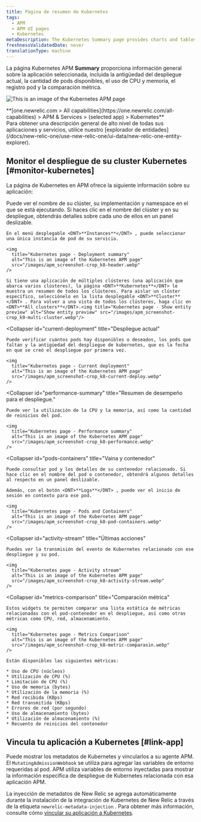 ```yaml
---
title: Página de resumen de Kubernetes
tags:
  - APM
  - APM UI pages
  - Kubernetes
metaDescription: The Kubernetes Summary page provides charts and tables that you can drill down into details about your selected app's performance.
freshnessValidatedDate: never
translationType: machine
---
```


La página Kubernetes APM <DNT>**Summary**</DNT> proporciona información general sobre la aplicación seleccionada, incluida la antigüedad del despliegue actual, la cantidad de pods disponibles, el uso de CPU y memoria, el registro pod y la comparación métrica.

<img
  title="Kubernetes page"
  alt="This is an image of the Kubernetes APM page"
  src="/images/apm_screenshot-crop_k8-apm-ui.webp"
/>

<figcaption>
  <DNT>
    **[one.newrelic.com > All capabilities](https://one.newrelic.com/all-capabilities) > APM & Services > (selected app) > Kubernetes**
  </DNT>
</figcaption>

<Callout variant="tip">
  Para obtener una descripción general de alto nivel de todas sus aplicaciones y servicios, utilice nuestro [explorador de entidades](/docs/new-relic-one/use-new-relic-one/ui-data/new-relic-one-entity-explorer).
</Callout>

## Monitor el despliegue de su cluster Kubernetes [#monitor-kubernetes]

La página de Kubernetes en APM ofrece la siguiente información sobre su aplicación:

<CollapserGroup>
  <Collapser
    id="deployment-summary"
    title="Resumen del despliegue"
  >
    Puede ver el nombre de su clúster, su implementación y namespace en el que se está ejecutando. Si haces clic en el nombre del clúster y en su despliegue, obtendrás detalles sobre cada uno de ellos en un panel deslizable.

    En el menú desplegable <DNT>**Instances**</DNT> , puede seleccionar una única instancia de pod de su servicio.

    <img
      title="Kubernetes page - Deployment summary"
      alt="This is an image of the Kubernetes APM page"
      src="/images/apm_screenshot-crop_k8-header.webp"
    />

    Si tiene una aplicación de múltiples clústeres (una aplicación que abarca varios clústeres), la página <DNT>**Kubernetes**</DNT> le muestra un resumen de todos los clústeres. Para aislar un clúster específico, selecciónelo en la lista desplegable <DNT>**Cluster**</DNT> . Para volver a una vista de todos los clústeres, haga clic en <DNT>**All clusters**</DNT>.<img title="Kubernetes page - Show entity preview" alt="Show entity preview" src="/images/apm_screenshot-crop_k9-multi-cluster.webp"/>
  </Collapser>

  <Collapser
    id="current-deployment"
    title="Despliegue actual"
  >
    Puede verificar cuántos pods hay disponibles o deseados, los pods que faltan y la antigüedad del despliegue de kubernetes, que es la fecha en que se creó el despliegue por primera vez.

    <img
      title="Kubernetes page - Current deployment"
      alt="This is an image of the Kubernetes APM page"
      src="/images/apm_screenshot-crop_k8-current-deploy.webp"
    />
  </Collapser>

  <Collapser
    id="performance-summary"
    title="Resumen de desempeño para el despliegue."
  >
    Puede ver la utilización de la CPU y la memoria, así como la cantidad de reinicios del pod.

    <img
      title="Kubernetes page - Performance summary"
      alt="This is an image of the Kubernetes APM page"
      src="/images/apm_screenshot-crop_k8-performance.webp"
    />
  </Collapser>

  <Collapser
    id="pods-containers"
    title="Vaina y contenedor"
  >
    Puede consultar pod y los detalles de su contenedor relacionado. Si hace clic en el nombre del pod o contenedor, obtendrá algunos detalles al respecto en un panel deslizable.

    Además, con el botón <DNT>**Logs**</DNT> , puede ver el inicio de sesión en contexto para ese pod.

    <img
      title="Kubernetes page - Pods and Containers"
      alt="This is an image of the Kubernetes APM page"
      src="/images/apm_screenshot-crop_k8-pod-containers.webp"
    />
  </Collapser>

  <Collapser
    id="activity-stream"
    title="Últimas acciones"
  >
    Puedes ver la transmisión del evento de Kubernetes relacionado con ese despliegue y su pod.

    <img
      title="Kubernetes page - Activity stream"
      alt="This is an image of the Kubernetes APM page"
      src="/images/apm_screenshot-crop_k8-activity-stream.webp"
    />
  </Collapser>

  <Collapser
    id="metrics-comparison"
    title="Comparación métrica"
  >
    Estos widgets te permiten comparar una lista estática de métricas relacionadas con el pod-contenedor en el despliegue, así como otras métricas como CPU, red, almacenamiento.

    <img
      title="Kubernetes page - Metrics Comparison"
      alt="This is an image of the Kubernetes APM page"
      src="/images/apm_screenshot-crop_k8-metric-comparasin.webp"
    />

    Están disponibles las siguientes métricas:

    * Uso de CPU (núcleos)
    * Utilización de CPU (%)
    * Limitación de CPU (%)
    * Uso de memoria (bytes)
    * Utilización de la memoria (%)
    * Red recibida (KBps)
    * Red transmitida (KBps)
    * Errores de red (por segundo)
    * Uso de almacenamiento (bytes)
    * Utilización de almacenamiento (%)
    * Recuento de reinicios del contenedor
  </Collapser>
</CollapserGroup>

## Vincula tu aplicación a Kubernetes [#link-app]

Puede mostrar los metadatos de Kubernetes y vincularlos a su agente APM. El `MutatingAdmissionWebhook` se utiliza para agregar las variables de entorno requeridas al pod. APM utiliza variables de entorno inyectadas para mostrar la información específica de despliegue de Kubernetes relacionada con esa aplicación APM.

La inyección de metadatos de New Relic se agrega automáticamente durante la instalación de la integración de Kubernetes de New Relic a través de la etiqueta `newrelic-metadata-injection` . Para obtener más información, consulte cómo [vincular su aplicación a Kubernetes](/docs/kubernetes-pixie/kubernetes-integration/advanced-configuration/link-your-applications-kubernetes/).
